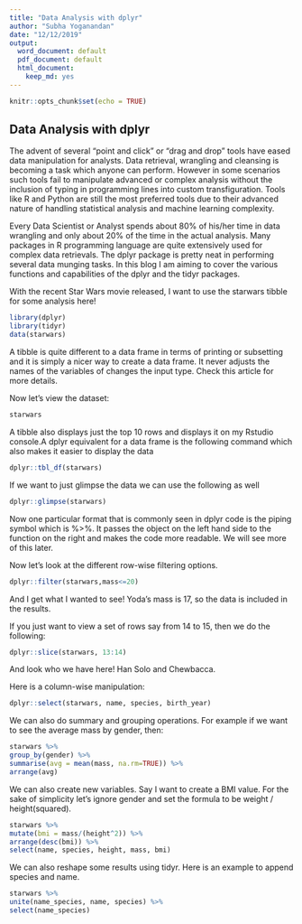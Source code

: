 ---
title: "Data Analysis with dplyr"
author: "Subha Yoganandan"
date: "12/12/2019"
output:
  word_document: default
  pdf_document: default
  html_document:
    keep_md: yes
---

```{r setup, include=FALSE}
knitr::opts_chunk$set(echo = TRUE)
```

## Data Analysis with dplyr

The advent of several "point and click" or "drag and drop" tools have eased data manipulation for analysts. Data retrieval, wrangling and cleansing is becoming a task which anyone can perform. However in some scenarios such tools fail to manipulate advanced or complex analysis without the inclusion of typing in programming lines into custom transfiguration. Tools like R and Python are still the most preferred tools due to their advanced nature of handling statistical analysis and machine learning complexity.

Every Data Scientist or Analyst spends about 80% of his/her time in data wrangling and only about 20% of the time in the actual analysis. Many packages in R programming language are quite extensively used for complex data retrievals. The dplyr package is pretty neat in performing several data munging tasks. In this blog I am aiming to cover the various functions and capabilities of the dplyr and the tidyr packages.

With the recent Star Wars movie released, I want to use the starwars tibble for some analysis here!

```{r starwars}
library(dplyr)
library(tidyr)
data(starwars)
```

A tibble is quite different to a data frame in terms of printing or subsetting and it is simply a nicer way to create a data frame. It never adjusts the names of the variables of changes the input type. Check this article for more details.

Now let's view the dataset:


```{r}
starwars
```

A tibble also displays just the top 10 rows and displays it on my Rstudio console.A dplyr equivalent for a data frame is the following command which also makes it easier to display the data

```{r}
dplyr::tbl_df(starwars)
```

If we want to just glimpse the data we can use the following as well

```{r}
dplyr::glimpse(starwars)
```

Now one particular format that is commonly seen in dplyr code is the piping symbol which is %>%. It passes the object on the left hand side to the function on the right and makes the code more readable. We will see more of this later.

Now let's look at the different row-wise filtering options.

```{r}
dplyr::filter(starwars,mass<=20)
```

And I get what I wanted to see! Yoda's mass is 17, so the data is included in the results.

If you just want to view a set of rows say from 14 to 15, then we do the following:

```{r}
dplyr::slice(starwars, 13:14)
```

And look who we have here! Han Solo and Chewbacca.

Here is a column-wise manipulation:

```{r}
dplyr::select(starwars, name, species, birth_year)
```

We can also do summary and grouping operations. For example if we want to see the average mass by gender, then:

```{r}
starwars %>%
group_by(gender) %>%
summarise(avg = mean(mass, na.rm=TRUE)) %>%
arrange(avg)
```

We can also create new variables. Say I want to create a BMI value. For the sake of simplicity let's ignore gender and set the formula to be weight / height(squared).

```{r}
starwars %>%
mutate(bmi = mass/(height^2)) %>%
arrange(desc(bmi)) %>%
select(name, species, height, mass, bmi)
```

We can also reshape some results using tidyr. Here is an example to append species and name.

```{r}
starwars %>%
unite(name_species, name, species) %>%
select(name_species)
```

